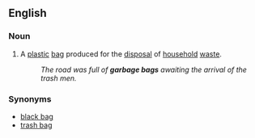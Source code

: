 ==English==

===Noun===
{{en-noun|sg=[[garbage]] [[bag]]}}

# {{US}} A [[plastic]] [[bag]] produced for the [[disposal]] of [[household]] [[waste]].
#: ''The road was full of '''garbage bags''' awaiting the arrival of the trash men.''

===Synonyms===
*[[black bag]]
*[[trash bag]]